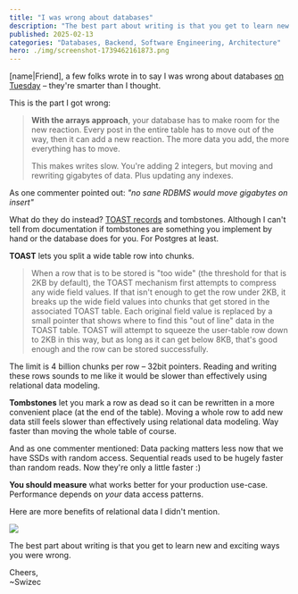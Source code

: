 ```yaml
---
title: "I was wrong about databases"
description: "The best part about writing is that you get to learn new and exciting ways you were wrong. Databases are smarter than I thought!"
published: 2025-02-13
categories: "Databases, Backend, Software Engineering, Architecture"
hero: ./img/screenshot-1739462161873.png
---
```


[name|Friend], a few folks wrote in to say I was wrong about databases [on Tuesday](https://swizec.com/blog/why-the-relational-data-model-is-so-good/) – they're smarter than I thought.

This is the part I got wrong:

> **With the arrays approach**, your database has to make room for the new reaction. Every post in the entire table has to move out of the way, then it can add a new reaction. The more data you add, the more everything has to move.
>
> This makes writes slow. You're adding 2 integers, but moving and rewriting gigabytes of data. Plus updating any indexes.

As one commenter pointed out: _"no sane RDBMS would move gigabytes on insert"_

What do they do instead? [TOAST records](https://wiki.postgresql.org/wiki/TOAST) and tombstones. Although I can't tell from documentation if tombstones are something you implement by hand or the database does for you. For Postgres at least.

**TOAST** lets you split a wide table row into chunks.

> When a row that is to be stored is "too wide" (the threshold for that is 2KB by default), the TOAST mechanism first attempts to compress any wide field values. If that isn't enough to get the row under 2KB, it breaks up the wide field values into chunks that get stored in the associated TOAST table. Each original field value is replaced by a small pointer that shows where to find this "out of line" data in the TOAST table. TOAST will attempt to squeeze the user-table row down to 2KB in this way, but as long as it can get below 8KB, that's good enough and the row can be stored successfully.

The limit is 4 billion chunks per row – 32bit pointers. Reading and writing these rows sounds to me like it would be slower than effectively using relational data modeling.

**Tombstones** let you mark a row as dead so it can be rewritten in a more convenient place (at the end of the table). Moving a whole row to add new data still feels slower than effectively using relational data modeling. Way faster than moving the whole table of course.

And as one commenter mentioned: Data packing matters less now that we have SSDs with random access. Sequential reads used to be hugely faster than random reads. Now they're only a little faster :)

**You should measure** what works better for your production use-case. Performance depends on _your_ data access patterns.

Here are more benefits of relational data I didn't mention.

[![](https://i.imgur.com/HqOfzcM.jpeg)](https://bsky.app/profile/xaroth.bsky.social/post/3lhwrnzrqns2x)

The best part about writing is that you get to learn new and exciting ways you were wrong.

Cheers,<br/>
~Swizec
